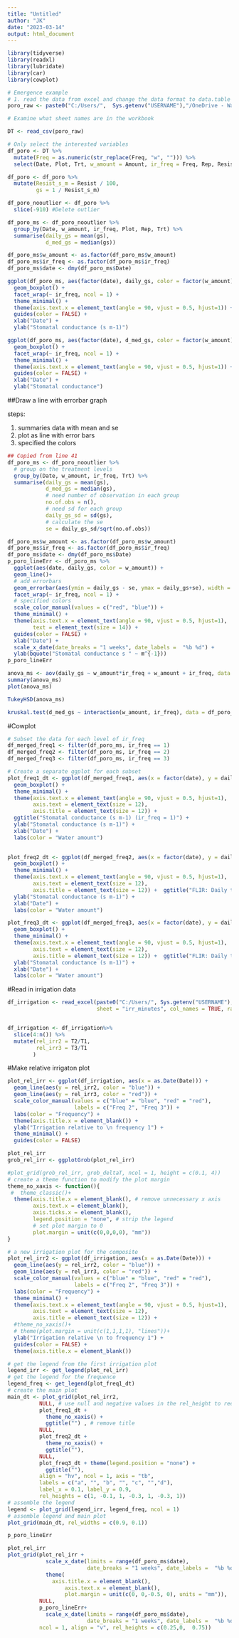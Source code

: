 ```yaml
---
title: "Untitled"
author: "JK"
date: "2023-03-14"
output: html_document
---
```

```r
library(tidyverse)
library(readxl)
library(lubridate)
library(car)
library(cowplot)
```

```r
# Emergence example
# 1. read the data from excel and change the data format to data.table
poro_raw <- paste0("C:/Users/",  Sys.getenv("USERNAME"),"/OneDrive - Wageningen University & Research/thesis_josias_brian_shared/Josias and Brian/data/processed/Porometer_folder/Porometer_edited.csv")
```


```r
# Examine what sheet names are in the workbook 

DT <- read_csv(poro_raw)
```

```r
# Only select the interested variables 
df_poro <- DT %>%
  mutate(Freq = as.numeric(str_replace(Freq, "w", ""))) %>%
  select(Date, Plot, Trt, w_amount = Amount, ir_freq = Freq, Rep, Resist)

df_poro <- df_poro %>%
  mutate(Resist_s_m = Resist / 100,
         gs = 1 / Resist_s_m)

df_poro_nooutlier <- df_poro %>%
  slice(-910) #Delete outlier

df_poro_ms <- df_poro_nooutlier %>%
  group_by(Date, w_amount, ir_freq, Plot, Rep, Trt) %>%
  summarise(daily_gs = mean(gs),
            d_med_gs = median(gs))

df_poro_ms$w_amount <- as.factor(df_poro_ms$w_amount)
df_poro_ms$ir_freq <- as.factor(df_poro_ms$ir_freq)
df_poro_ms$date <- dmy(df_poro_ms$Date)
```

```r
ggplot(df_poro_ms, aes(factor(date), daily_gs, color = factor(w_amount))) +
  geom_boxplot() +
  facet_wrap(~ ir_freq, ncol = 1) +
  theme_minimal() + 
  theme(axis.text.x = element_text(angle = 90, vjust = 0.5, hjust=1)) +
  guides(color = FALSE) +
  xlab("Date") +
  ylab("Stomatal conductance (s m-1)")


```
```r
ggplot(df_poro_ms, aes(factor(date), d_med_gs, color = factor(w_amount))) +
  geom_boxplot() +
  facet_wrap(~ ir_freq, ncol = 1) +
  theme_minimal() + 
  theme(axis.text.x = element_text(angle = 90, vjust = 0.5, hjust=1)) +
  guides(color = FALSE) +
  xlab("Date") +
  ylab("Stomatal conductance")
```
##Draw a line with errorbar graph

steps:  

1. summaries data with mean and se  
2. plot as line with error bars   
3. specified the colors 

```r
## Copied from line 41
df_poro_ms <- df_poro_nooutlier %>%
  # group on the treatment levels
  group_by(Date, w_amount, ir_freq, Trt) %>%
  summarise(daily_gs = mean(gs),
            d_med_gs = median(gs),
            # need number of observation in each group
            no.of.obs = n(),
            # need sd for each group 
            daily_gs_sd = sd(gs),
            # calculate the se 
            se = daily_gs_sd/sqrt(no.of.obs))

df_poro_ms$w_amount <- as.factor(df_poro_ms$w_amount)
df_poro_ms$ir_freq <- as.factor(df_poro_ms$ir_freq)
df_poro_ms$date <- dmy(df_poro_ms$Date)
p_poro_lineErr <- df_poro_ms %>% 
  ggplot(aes(date, daily_gs, color = w_amount)) +
  geom_line()+
  # add errorbars
  geom_errorbar(aes(ymin = daily_gs - se, ymax = daily_gs+se), width = 1) +
  facet_wrap(~ ir_freq, ncol = 1) + 
  # specified colors 
  scale_color_manual(values = c("red", "blue")) + 
  theme_minimal() + 
  theme(axis.text.x = element_text(angle = 90, vjust = 0.5, hjust=1),
        text = element_text(size = 14)) +
  guides(color = FALSE) +
  xlab("Date") +
  scale_x_date(date_breaks = "1 weeks", date_labels =  "%b %d") +
  ylab(bquote("Stomatal conductance s " ~ m^{-1}))
p_poro_lineErr

```

```r
anova_ms <- aov(daily_gs ~ w_amount*ir_freq + w_amount + ir_freq, data = df_poro_ms)
summary(anova_ms)
plot(anova_ms)
```

```r
TukeyHSD(anova_ms)
```


```r
kruskal.test(d_med_gs ~ interaction(w_amount, ir_freq), data = df_poro_ms)
```

#Cowplot
```r
# Subset the data for each level of ir_freq
df_merged_freq1 <- filter(df_poro_ms, ir_freq == 1)
df_merged_freq2 <- filter(df_poro_ms, ir_freq == 2)
df_merged_freq3 <- filter(df_poro_ms, ir_freq == 3)
```

```r
# Create a separate ggplot for each subset
plot_freq1_dt <- ggplot(df_merged_freq1, aes(x = factor(date), y = daily_gs, color = factor(w_amount))) +
  geom_boxplot() +
  theme_minimal() +
  theme(axis.text.x = element_text(angle = 90, vjust = 0.5, hjust=1),
        axis.text = element_text(size = 12),
        axis.title = element_text(size = 12)) +
  ggtitle("Stomatal conductance (s m-1) (ir_freq = 1)") +
  ylab("Stomatal conductance (s m-1)") +
  xlab("Date") +
  labs(color = "Water amount")
  
```


```r
plot_freq2_dt <- ggplot(df_merged_freq2, aes(x = factor(date), y = daily_gs, color = factor(w_amount))) +
  geom_boxplot() +
  theme_minimal() +
  theme(axis.text.x = element_text(angle = 90, vjust = 0.5, hjust=1),
        axis.text = element_text(size = 12),
        axis.title = element_text(size = 12)) +  ggtitle("FLIR: Daily temperature over time (ir_freq = 2)") +
  ylab("Stomatal conductance (s m-1)") +
  xlab("Date") +
  labs(color = "Water amount")
```


```r
plot_freq3_dt <- ggplot(df_merged_freq3, aes(x = factor(date), y = daily_gs, color = factor(w_amount))) +
  geom_boxplot() +
  theme_minimal() +
  theme(axis.text.x = element_text(angle = 90, vjust = 0.5, hjust=1),
        axis.text = element_text(size = 12),
        axis.title = element_text(size = 12)) +  ggtitle("FLIR: Daily temperature over time (ir_freq = 3)") +
  ylab("Stomatal conductance (s m-1)") +
  xlab("Date") +
  labs(color = "Water amount")
```

#Read in irrigation data
```r
df_irrigation <- read_excel(paste0("C:/Users/", Sys.getenv("USERNAME"), "/OneDrive - Wageningen University & Research/thesis_josias_brian_shared/Josias and Brian//data/raw/EasyManagement.xlsx"),
                            sheet = "irr_minutes", col_names = TRUE, range = "A1:G37")


df_irrigation <- df_irrigation%>%
  slice(4:n()) %>%
  mutate(rel_irr2 = T2/T1,
         rel_irr3 = T3/T1
        )
```

#Make relative irrigaton plot
```r
plot_rel_irr <- ggplot(df_irrigation, aes(x = as.Date(Date))) +
  geom_line(aes(y = rel_irr2, color = "blue")) +
  geom_line(aes(y = rel_irr3, color = "red")) +
  scale_color_manual(values = c("blue" = "blue", "red" = "red"),
                     labels = c("Freq 2", "Freq 3")) +
  labs(color = "Frequency") +
  theme(axis.title.x = element_blank()) +
  ylab("Irrigation relative to \n frequency 1") +
  theme_minimal() +
  guides(color = FALSE)

plot_rel_irr
grob_rel_irr <- ggplotGrob(plot_rel_irr)
```

```r
#plot_grid(grob_rel_irr, grob_deltaT, ncol = 1, height = c(0.1, 4))
# create a theme function to modify the plot margin 
theme_no_xaxis <- function(){
 #  theme_classic()+
  theme(axis.title.x = element_blank(), # remove unnecessary x axis
        axis.text.x = element_blank(), 
        axis.ticks.x = element_blank(),
        legend.position = "none", # strip the legend
        # set plot margin to 0 
        plot.margin = unit(c(0,0,0,0), "mm"))
}

# a new irrigation plot for the composite 
plot_rel_irr2 <- ggplot(df_irrigation, aes(x = as.Date(Date))) +
  geom_line(aes(y = rel_irr2, color = "blue")) +
  geom_line(aes(y = rel_irr3, color = "red")) +
  scale_color_manual(values = c("blue" = "blue", "red" = "red"),
                     labels = c("Freq 2", "Freq 3")) +
  labs(color = "Frequency") +
  theme_minimal() +
  theme(axis.text.x = element_text(angle = 90, vjust = 0.5, hjust=1),
        axis.text = element_text(size = 12),
        axis.title = element_text(size = 12)) +
  #theme_no_xaxis()+
  # theme(plot.margin = unit(c(1,1,1,1), "lines"))+
  ylab("Irrigation relative \n to frequency 1") +
  guides(color = FALSE) +
  theme(axis.title.x = element_blank())

# get the legend from the first irrigation plot
legend_irr <- get_legend(plot_rel_irr)
# get the legend for the frequence 
legend_freq <- get_legend(plot_freq1_dt)
# create the main plot 
main_dt <- plot_grid(plot_rel_irr2, 
          NULL, # use null and negative values in the rel_height to reduce the gap
          plot_freq1_dt +   
            theme_no_xaxis() +
            ggtitle("") , # remove title 
          NULL,
          plot_freq2_dt +   
            theme_no_xaxis() +
            ggtitle(""),
          NULL,
          plot_freq3_dt + theme(legend.position = "none") +
            ggtitle(""),
          align = "hv", ncol = 1, axis = "tb",
          labels = c("a", "", "b", "", "c", "","d"), 
          label_x = 0.1, label_y = 0.9,
          rel_heights = c(1, -0.1, 1, -0.3, 1, -0.3, 1))
# assemble the legend
legend <- plot_grid(legend_irr, legend_freq, ncol = 1)
# assemble legend and main plot 
plot_grid(main_dt, rel_widths = c(0.9, 0.1))
```


```r
p_poro_lineErr

plot_rel_irr
plot_grid(plot_rel_irr +
            scale_x_date(limits = range(df_poro_ms$date), 
                         date_breaks = "1 weeks", date_labels =  "%b %d") +
            theme(
              axis.title.x = element_blank(),
                  axis.text.x = element_blank(),
                  plot.margin = unit(c(0, 0,-0.5, 0), units = "mm")),
          NULL, 
          p_poro_lineErr+
            scale_x_date(limits = range(df_poro_ms$date), 
                         date_breaks = "1 weeks", date_labels =  "%b %d"),
          ncol = 1, align = "v", rel_heights = c(0.25,0,  0.75))
```

